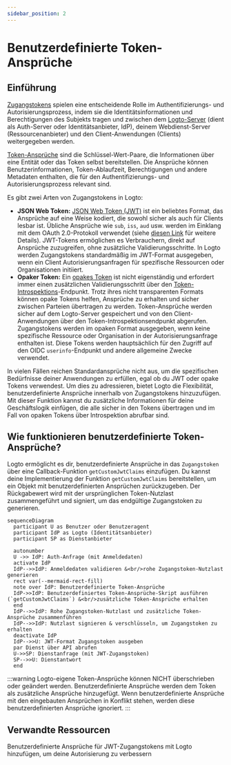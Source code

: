 ```yaml
---
sidebar_position: 2
---
```


# Benutzerdefinierte Token-Ansprüche

## Einführung

[Zugangstokens](https://auth.wiki/access-token) spielen eine entscheidende Rolle im Authentifizierungs- und Autorisierungsprozess, indem sie die Identitätsinformationen und Berechtigungen des Subjekts tragen und zwischen dem [Logto-Server](/concepts/core-service) (dient als Auth-Server oder Identitätsanbieter, IdP), deinem Webdienst-Server (Ressourcenanbieter) und den Client-Anwendungen (Clients) weitergegeben werden.

[Token-Ansprüche](https://auth.wiki/claim) sind die Schlüssel-Wert-Paare, die Informationen über eine Entität oder das Token selbst bereitstellen. Die Ansprüche können Benutzerinformationen, Token-Ablaufzeit, Berechtigungen und andere Metadaten enthalten, die für den Authentifizierungs- und Autorisierungsprozess relevant sind.

Es gibt zwei Arten von Zugangstokens in Logto:

- **JSON Web Token:** [JSON Web Token (JWT)](https://auth.wiki/jwt) ist ein beliebtes Format, das Ansprüche auf eine Weise kodiert, die sowohl sicher als auch für Clients lesbar ist. Übliche Ansprüche wie `sub`, `iss`, `aud` usw. werden im Einklang mit dem OAuth 2.0-Protokoll verwendet (siehe [diesen Link](https://datatracker.ietf.org/doc/html/rfc7519#section-4) für weitere Details). JWT-Tokens ermöglichen es Verbrauchern, direkt auf Ansprüche zuzugreifen, ohne zusätzliche Validierungsschritte. In Logto werden Zugangstokens standardmäßig im JWT-Format ausgegeben, wenn ein Client Autorisierungsanfragen für spezifische Ressourcen oder Organisationen initiiert.
- **Opaker Token:** Ein [opakes Token](http://localhost:3000/concepts/opaque-token) ist nicht eigenständig und erfordert immer einen zusätzlichen Validierungsschritt über den [Token-Introspektions](https://auth.wiki/token-introspection)-Endpunkt. Trotz ihres nicht transparenten Formats können opake Tokens helfen, Ansprüche zu erhalten und sicher zwischen Parteien übertragen zu werden. Token-Ansprüche werden sicher auf dem Logto-Server gespeichert und von den Client-Anwendungen über den Token-Introspektionsendpunkt abgerufen. Zugangstokens werden im opaken Format ausgegeben, wenn keine spezifische Ressource oder Organisation in der Autorisierungsanfrage enthalten ist. Diese Tokens werden hauptsächlich für den Zugriff auf den OIDC `userinfo`-Endpunkt und andere allgemeine Zwecke verwendet.

In vielen Fällen reichen Standardansprüche nicht aus, um die spezifischen Bedürfnisse deiner Anwendungen zu erfüllen, egal ob du JWT oder opake Tokens verwendest. Um dies zu adressieren, bietet Logto die Flexibilität, benutzerdefinierte Ansprüche innerhalb von Zugangstokens hinzuzufügen. Mit dieser Funktion kannst du zusätzliche Informationen für deine Geschäftslogik einfügen, die alle sicher in den Tokens übertragen und im Fall von opaken Tokens über Introspektion abrufbar sind.

## Wie funktionieren benutzerdefinierte Token-Ansprüche?

Logto ermöglicht es dir, benutzerdefinierte Ansprüche in das `Zugangstoken` über eine Callback-Funktion `getCustomJwtClaims` einzufügen. Du kannst deine Implementierung der Funktion `getCustomJwtClaims` bereitstellen, um ein Objekt mit benutzerdefinierten Ansprüchen zurückzugeben. Der Rückgabewert wird mit der ursprünglichen Token-Nutzlast zusammengeführt und signiert, um das endgültige Zugangstoken zu generieren.

```mermaid
sequenceDiagram
  participant U as Benutzer oder Benutzeragent
  participant IdP as Logto (Identitätsanbieter)
  participant SP as Dienstanbieter

  autonumber
  U ->> IdP: Auth-Anfrage (mit Anmeldedaten)
  activate IdP
  IdP-->>IdP: Anmeldedaten validieren &<br/>rohe Zugangstoken-Nutzlast generieren
  rect var(--mermaid-rect-fill)
  note over IdP: Benutzerdefinierte Token-Ansprüche
  IdP->>IdP: Benutzerdefiniertes Token-Ansprüche-Skript ausführen (`getCustomJwtClaims`) &<br/>zusätzliche Token-Ansprüche erhalten
  end
  IdP-->>IdP: Rohe Zugangstoken-Nutzlast und zusätzliche Token-Ansprüche zusammenführen
  IdP-->>IdP: Nutzlast signieren & verschlüsseln, um Zugangstoken zu erhalten
  deactivate IdP
  IdP-->>U: JWT-Format Zugangstoken ausgeben
  par Dienst über API abrufen
  U->>SP: Dienstanfrage (mit JWT-Zugangstoken)
  SP-->>U: Dienstantwort
  end
```

:::warning
Logto-eigene Token-Ansprüche können NICHT überschrieben oder geändert werden. Benutzerdefinierte Ansprüche werden dem Token als zusätzliche Ansprüche hinzugefügt. Wenn benutzerdefinierte Ansprüche mit den eingebauten Ansprüchen in Konflikt stehen, werden diese benutzerdefinierten Ansprüche ignoriert.
:::

## Verwandte Ressourcen

<Url href="https://blog.logto.io/glance-on-custom-jwt-access-token-claims">
  Benutzerdefinierte Ansprüche für JWT-Zugangstokens mit Logto hinzufügen, um deine Autorisierung zu
  verbessern
</Url>
